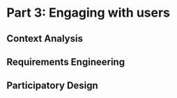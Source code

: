 # Part 3: Engaging with users {-}

## Context Analysis

## Requirements Engineering

## Participatory Design



